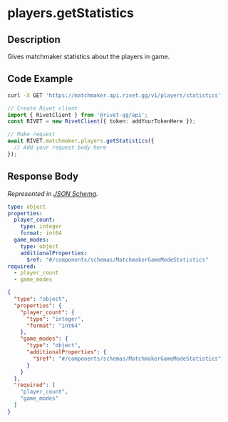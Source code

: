 
# players.getStatistics

## Description

Gives matchmaker statistics about the players in game.


## Code Example

<CodeGroup title='Request' tag='GET' label='https://matchmaker.api.rivet.gg/v1/players/statistics'>

```bash {{ title: 'cURL' }}
curl -X GET 'https://matchmaker.api.rivet.gg/v1/players/statistics'
```

```ts
// Create Rivet client
import { RivetClient } from '@rivet-gg/api';
const RIVET = new RivetClient({ token: addYourTokenHere });

// Make request
await RIVET.matchmaker.players.getStatistics({
  // Add your request body here
});
```

</CodeGroup>


## Response Body

_Represented in [JSON Schema](https://json-schema.org/)._

<CodeGroup title='Response'>

```yaml
type: object
properties:
  player_count:
    type: integer
    format: int64
  game_modes:
    type: object
    additionalProperties:
      $ref: "#/components/schemas/MatchmakerGameModeStatistics"
required:
  - player_count
  - game_modes

```

```json
{
  "type": "object",
  "properties": {
    "player_count": {
      "type": "integer",
      "format": "int64"
    },
    "game_modes": {
      "type": "object",
      "additionalProperties": {
        "$ref": "#/components/schemas/MatchmakerGameModeStatistics"
      }
    }
  },
  "required": [
    "player_count",
    "game_modes"
  ]
}
```

</CodeGroup>

